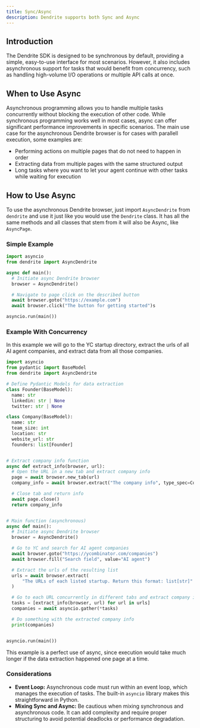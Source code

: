 ```yaml
---
title: Sync/Async
description: Dendrite supports both Sync and Async
---
```


## Introduction

The Dendrite SDK is designed to be synchronous by default, providing a simple, easy-to-use interface for most scenarios. However, it also includes asynchronous support for tasks that would benefit from concurrency, such as handling high-volume I/O operations or multiple API calls at once.

## When to Use Async

Asynchronous programming allows you to handle multiple tasks concurrently without blocking the execution of other code. While synchronous programming works well in most cases, async can offer significant performance improvements in specific scenarios. The main use case for the asynchronous Dendrite browser is for cases with parallell execution, some examples are:

- Performing actions on multiple pages that do not need to happen in order
- Extracting data from multiple pages with the same structured output
- Long tasks where you want to let your agent continue with other tasks while waiting for execution

## How to Use Async

To use the asynchronous Dendrite browser, just import `AsyncDendrite` from `dendrite` and use it just like you would use the `Dendrite` class. It has all the same methods and all classes that stem from it will also be Async, like `AsyncPage`.

### Simple Example

```python
import asyncio
from dendrite import AsyncDendrite

async def main():
  # Initiate async Dendrite browser
  browser = AsyncDendrite()

  # Navigate to page click on the described button
  await browser.goto("https://example.com")
  await browser.click("The button for getting started")s

asyncio.run(main())
```

### Example With Concurrency

In this example we will go to the YC startup directory, extract the urls of all AI agent companies, and extract data from all those companies.

```python
import asyncio
from pydantic import BaseModel
from dendrite import AsyncDendrite

# Define Pydantic Models for data extraction
class Founder(BaseModel):
  name: str
  linkedin: str | None
  twitter: str | None

class Company(BaseModel):
  name: str
  team_size: int
  location: str
  website_url: str
  founders: list[Founder]


# Extract company info function
async def extract_info(browser, url):
  # Open the URL in a new tab and extract company info
  page = await browser.new_tab(url)
  company_info = await browser.extract("The company info", type_spec=Company)

  # Close tab and return info
  await page.close()
  return company_info


# Main function (asynchronous)
async def main():
  # Initiate async Dendrite browser
  browser = AsyncDendrite()

  # Go to YC and search for AI agent companies
  await browser.goto("https://ycombinator.com/companies")
  await browser.fill("Search field", value="AI agent")

  # Extract the urls of the resulting list
  urls = await browser.extract(
      "The URLs of each listed startup. Return this format: list[str]"
  )

  # Go to each URL concurrently in different tabs and extract company info
  tasks = [extract_info(browser, url) for url in urls]
  companies = await asyncio.gather(*tasks)

  # Do something with the extracted company info
  print(companies)


asyncio.run(main())
```

This example is a perfect use of async, since execution would take much longer if the data extraction happened one page at a time.

### Considerations

- **Event Loop:** Asynchronous code must run within an event loop, which manages the execution of tasks. The built-in `asyncio` library makes this straightforward in Python.
- **Mixing Sync and Async:** Be cautious when mixing synchronous and asynchronous code. It can add complexity and require proper structuring to avoid potential deadlocks or performance degradation.
